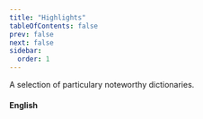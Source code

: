 ```yaml
---
title: "Highlights"
tableOfContents: false
prev: false
next: false
sidebar:
  order: 1
---
```



A selection of particulary noteworthy dictionaries.

<h4>English</h4>

<LinkCard
  title="WordNet® 3.0"
  description="An amazing English dictionary with hyperlinks to synonyms, antonyms, hypernyms and so on."
  href="http://download.huzheng.org/bigdict/stardict-WordNet_3-2.4.2.tar.bz2"
/>

<LinkCard
  title="Webster's Third New International Dictionary, Unabridged (En-En)"
  description="The world renowned dictionary"
  href="http://download.huzheng.org/bigdict/stardict-Webster_s_Unabridged_3-2.4.2.tar.bz2"
/>

<LinkCard
  title="CIA World Factbook 2002"
  description="The World Factbook provides basic intelligence on the history, people, government, economy, energy, geography, environment, communications, transportation, military, terrorism, and transnational issues for 266 world entities."
  href="http://download.huzheng.org/dict.org/stardict-dictd-world02-2.4.2.tar.bz2"
/>
